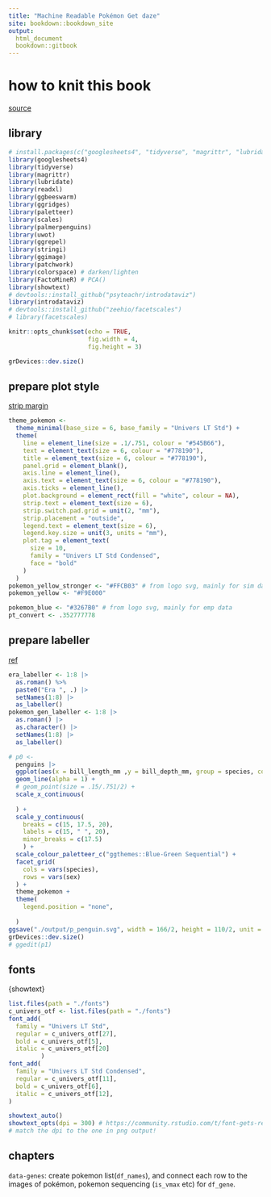 ```yaml
---
title: "Machine Readable Pokémon Get daze"
site: bookdown::bookdown_site
output: 
  html_document
  bookdown::gitbook
---
```

# how to knit this book

[source](https://gedevan-aleksizde.github.io/rmarkdown-cookbook/bookdown.html)

## library

```r
# install.packages(c("googlesheets4", "tidyverse", "magrittr", "lubridate", "readxl", "ggbeeswarm", "gganimate", "scales"))
library(googlesheets4)
library(tidyverse)
library(magrittr)
library(lubridate)
library(readxl)
library(ggbeeswarm)
library(ggridges)
library(paletteer)
library(scales)
library(palmerpenguins)
library(uwot)
library(ggrepel)
library(stringi)
library(ggimage)
library(patchwork)
library(colorspace) # darken/lighten
library(FactoMineR) # PCA()
library(showtext)
# devtools::install_github("psyteachr/introdataviz")
library(introdataviz)
# devtools::install_github("zeehio/facetscales")
# library(facetscales)

knitr::opts_chunk$set(echo = TRUE,
                      fig.width = 4,
                      fig.height = 3)
```
```r
grDevices::dev.size()
```


## prepare plot style

[strip margin](https://stackoverflow.com/questions/56153261/distancing-facet-grid-strips-from-the-faceted-canvas)

```r
theme_pokemon <- 
  theme_minimal(base_size = 6, base_family = "Univers LT Std") +
  theme(
    line = element_line(size = .1/.751, colour = "#545B66"),
    text = element_text(size = 6, colour = "#778190"),
    title = element_text(size = 6, colour = "#778190"),
    panel.grid = element_blank(),
    axis.line = element_line(),
    axis.text = element_text(size = 6, colour = "#778190"),
    axis.ticks = element_line(),
    plot.background = element_rect(fill = "white", colour = NA),
    strip.text = element_text(size = 6),
    strip.switch.pad.grid = unit(2, "mm"),
    strip.placement = "outside",
    legend.text = element_text(size = 6),
    legend.key.size = unit(3, units = "mm"),
    plot.tag = element_text(
      size = 10, 
      family = "Univers LT Std Condensed", 
      face = "bold"
    )
  )
pokemon_yellow_stronger <- "#FFCB03" # from logo svg, mainly for sim data
pokemon_yellow <- "#F9E000"

pokemon_blue <- "#3267B0" # from logo svg, mainly for emp data
pt_convert <- .352777778

```
## prepare labeller

[ref](https://rion778.hatenablog.com/entry/2016/01/03/192905)
```r
era_labeller <- 1:8 |>
  as.roman() %>%
  paste0("Era ", .) |> 
  setNames(1:8) |> 
  as_labeller()
pokemon_gen_labeller <- 1:8 |>
  as.roman() |> 
  as.character() |> 
  setNames(1:8) |> 
  as_labeller()
```


```r
# p0 <-
  penguins |> 
  ggplot(aes(x = bill_length_mm ,y = bill_depth_mm, group = species, colour = body_mass_g)) +
  geom_line(alpha = 1) +
  # geom_point(size = .15/.751/2) +
  scale_x_continuous(
   
  ) +
  scale_y_continuous(
    breaks = c(15, 17.5, 20),
    labels = c(15, " ", 20),
    minor_breaks = c(17.5)
    ) +
  scale_colour_paletteer_c("ggthemes::Blue-Green Sequential") +
  facet_grid(
    cols = vars(species),
    rows = vars(sex)
  ) + 
  theme_pokemon +
  theme(
    legend.position = "none",
    
  )
ggsave("./output/p_penguin.svg", width = 166/2, height = 110/2, unit = "mm")
grDevices::dev.size()
# ggedit(p1)
```
## fonts 
{showtext}
```r
list.files(path = "./fonts")
c_univers_otf <- list.files(path = "./fonts")
font_add(
  family = "Univers LT Std", 
  regular = c_univers_otf[27],
  bold = c_univers_otf[5],
  italic = c_univers_otf[20]
         )
font_add(
  family = "Univers LT Std Condensed",
  regular = c_univers_otf[11],
  bold = c_univers_otf[6],
  italic = c_univers_otf[12],
)

showtext_auto()
showtext_opts(dpi = 300) # https://community.rstudio.com/t/font-gets-really-small-when-saving-to-png-using-ggsave-and-showtext/147029/7, #10
# match the dpi to the one in png output!
```


## chapters

`data-genes`: create pokemon list(`df_names`), and connect each row to the images of pokémon, pokemon sequencing (`is_vmax` etc) for `df_gene`.

